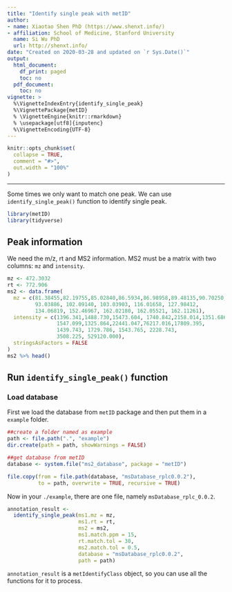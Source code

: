 ```yaml
---
title: "Identify single peak with metID"
author:
- name: Xiaotao Shen PhD (https://www.shenxt.info/)
- affiliation: School of Medicine, Stanford University
  name: Si Wu PhD
  url: http://shenxt.info/
date: "Created on 2020-03-28 and updated on `r Sys.Date()`"
output:
  html_document:
    df_print: paged
    toc: no
  pdf_document:
    toc: no
vignette: >
  %\VignetteIndexEntry{identify_single_peak}
  %\VignettePackage{metID}
  % \VignetteEngine{knitr::rmarkdown}
  % \usepackage[utf8]{inputenc}
  %\VignetteEncoding{UTF-8}
---
```


```r
knitr::opts_chunk$set(
  collapse = TRUE,
  comment = "#>",
  out.width = "100%"
)
```

***

Some times we only want to match one peak. We can use `identify_single_peak()` function to identify single peak.

```r
library(metID)
library(tidyverse)
```

## **Peak information**

We need the m/z, rt and MS2 information. MS2 must be a matrix with two columns: `mz` and `intensity`.

```r
mz <- 472.3032
rt <- 772.906
ms2 <- data.frame(
  mz = c(81.38455,82.19755,85.02840,86.5934,86.98958,89.48135,90.70250,
         93.03886, 102.09140, 103.03903, 116.01658, 127.98412, 
         134.06819, 152.46967, 162.02180, 162.05521, 162.11261),
  intensity = c(1396.341,1488.730,15473.604, 1740.842,2158.014,1351.686,
                1547.099,1325.864,22441.047,76217.016,17809.395,
                1439.743, 1729.786, 1543.765, 2228.743, 
                3508.225, 529120.000),
  stringsAsFactors = FALSE
)
ms2 %>% head()
```

## **Run `identify_single_peak()` function**

### **Load database**

First we load the database from `metID` package and then put them in a `example` folder.

```r
##create a folder named as example
path <- file.path(".", "example")
dir.create(path = path, showWarnings = FALSE)

##get database from metID
database <- system.file("ms2_database", package = "metID")

file.copy(from = file.path(database, "msDatabase_rplc0.0.2"), 
          to = path, overwrite = TRUE, recursive = TRUE)
```

Now in your `./example`, there are one file, namely `msDatabase_rplc_0.0.2`.

```r
annotation_result <- 
  identify_single_peak(ms1.mz = mz, 
                       ms1.rt = rt, 
                       ms2 = ms2, 
                       ms1.match.ppm = 15, 
                       rt.match.tol = 30,
                       ms2.match.tol = 0.5, 
                       database = "msDatabase_rplc0.0.2",
                       path = path)
```

`annotation_result` is a `metIdentifyClass` object, so you can use all the functions for it to process.



